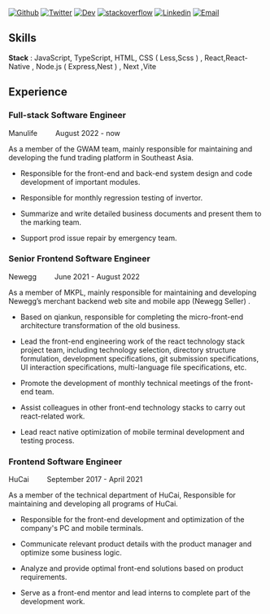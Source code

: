 [![Github](https://img.shields.io/badge/-github-%23333?style=for-the-badge&logo=github&logoColor=white&link=https://github.com/aoda-zhang)](https://github.com/aoda-zhang)
[![Twitter](https://img.shields.io/badge/-Twitter-1DA1F2?style=for-the-badge&logo=twitter&logoColor=white&link=https://twitter.com/aoda2826)](https://twitter.com/aoda2826)
[![Dev](https://img.shields.io/badge/-Dev.to-ffffff?style=for-the-badge&logo=dev.to&logoColor=0A0A0A)](https://dev.to/aoda-zhang)
[![stackoverflow](https://img.shields.io/badge/-stackoverflow-%23333?style=for-the-badge&logo=stackoverflow&logoColor=white)](https://stackoverflow.com/users/15841174/aoda)
[![Linkedin](https://img.shields.io/badge/-LinkedIn-0077B5?style=for-the-badge&logo=linkedin&logoColor=white&link=https://www.linkedin.com/in/aodazhang)](https://www.linkedin.com/in/aodazhang)
[![Email](https://img.shields.io/badge/-Email-%23333?style=for-the-badge&logo=gmail&logoColor=white)](mailto:aodazhang666@gmail.com)

## Skills

**Stack** : JavaScript, TypeScript, HTML, CSS ( Less,Scss ) , React,React-Native , Node.js ( Express,Nest ) , Next ,Vite

## Experience

### Full-stack Software Engineer

Manulife &nbsp;&nbsp;&nbsp;&nbsp;&nbsp;&nbsp;&nbsp;&nbsp;August 2022 - now

As a member of the GWAM team, mainly responsible for maintaining and developing the fund trading platform in Southeast Asia.

- Responsible for the front-end and back-end system design and code development of important modules.
- Responsible for monthly regression testing of invertor.

- Summarize and write detailed business documents and present them to the marking team.

- Support prod issue repair by emergency team.

### Senior Frontend Software Engineer

Newegg &nbsp;&nbsp;&nbsp;&nbsp;&nbsp;&nbsp;&nbsp;&nbsp;June 2021 - August 2022

As a member of MKPL, mainly responsible for maintaining and developing Newegg’s merchant backend web site and mobile app (Newegg Seller) .

- Based on qiankun, responsible for completing the micro-front-end architecture transformation of the old business.

- Lead the front-end engineering work of the react technology stack project team, including technology selection, directory structure formulation, development specifications, git submission specifications, UI interaction specifications, multi-language file specifications, etc.
- Promote the development of monthly technical meetings of the front-end team.
- Assist colleagues in other front-end technology stacks to carry out react-related work.
- Lead react native optimization of mobile terminal development and testing process.

### Frontend Software Engineer

HuCai &nbsp;&nbsp;&nbsp;&nbsp;&nbsp;&nbsp;&nbsp;&nbsp;September 2017 - April 2021

As a member of the technical department of HuCai, Responsible for maintaining and developing all programs of HuCai.

- Responsible for the front-end development and optimization of the company's PC and mobile terminals.

- Communicate relevant product details with the product manager and optimize some business logic.

- Analyze and provide optimal front-end solutions based on product requirements.

- Serve as a front-end mentor and lead interns to complete part of the development work.
